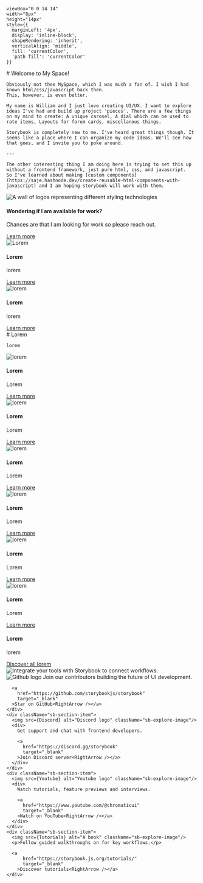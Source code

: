 


    viewBox="0 0 14 14" 
    width="8px" 
    height="14px" 
    style={{ 
      marginLeft: '4px',
      display: 'inline-block',
      shapeRendering: 'inherit',
      verticalAlign: 'middle',
      fill: 'currentColor',
      'path fill': 'currentColor'
    }}
>
  <path d="m11.1 7.35-5.5 5.5a.5.5 0 0 1-.7-.7L10.04 7 4.9 1.85a.5.5 0 1 1 .7-.7l5.5 5.5c.2.2.2.5 0 .7Z" />
</svg>

<Meta title="Welcome" />

<div className="sb-container">
  <div className='sb-section-title'>
    # Welcome to My Space!

    Obviously not thee MySpace, which I was much a fan of. I wish I had known html/css/javascript back then.  
    This, however, is even better.

    My name is William and I just love creating UI/UX. I want to explore ideas I've had and build up project 'pieces'. There are a few things on my mind to create: A unique carosel, A dial which can be used to rate items, Layouts for forum cards, miscellanous things. 
    
    Storybook is completely new to me. I've heard great things though. It seems like a place where I can organize my code ideas. We'll see how that goes, and I invite you to poke around.

    ---

    The other interesting thing I am doing here is trying to set this up without a frontend framework, just pure html, css, and javascript. 
    So I've learned about making [custom components](https://saje.hashnode.dev/create-reusable-html-components-with-javascript) and I am hoping storybook will work with them.

  </div>
  <div className="sb-section">
    <div className="sb-section-item">
      <img
        src={placeholder(600, 300)}
        alt="A wall of logos representing different styling technologies"
      />
      <h4 className="sb-section-item-heading">Wondering if I am available for work?</h4>
      <p className="sb-section-item-paragraph">Chances are that I am looking for work so please reach out.</p>
      <a
        href="https://storybook.js.org/docs/configure/styling-and-css/?renderer=html"
        target="_blank"
      >Learn more<RightArrow /></a>
    </div>
    <div className="sb-section-item">
      <img
        src={placeholder(600, 300)}
        alt="Lorem"
      />
         <h4 className="sb-section-item-heading">Lorem</h4>
        <p className="sb-section-item-paragraph">lorem</p>
        <a
          href="https://example.com"
          target="_blank"
        >Learn more<RightArrow /></a>
    </div>
    <div className="sb-section-item">
      <img  src={placeholder(600, 300)} alt="lorem" />
      <div>
        <h4 className="sb-section-item-heading">Lorem</h4>
        <p className="sb-section-item-paragraph">lorem</p>
        <a
          href="https://example.com"
          target="_blank"
        >Learn more<RightArrow /></a>
      </div>
    </div>
 
  </div>
</div>
<div className="sb-container">
  <div className='sb-section-title'>
    # Lorem

    lorem
  </div>

  <div className="sb-section">
    <div className="sb-features-grid">
      <div className="sb-grid-item">
        <img src={placeholder()} alt="lorem" />
        <h4 className="sb-section-item-heading">Lorem</h4>
        <p className="sb-section-item-paragraph">Lorem</p>
        <a
          href="https://example.com"
          target="_blank"
        >Learn more<RightArrow /></a>
      </div>
      <div className="sb-grid-item">
        <img src={placeholder()} alt="lorem" />
        <h4 className="sb-section-item-heading">Lorem</h4>
        <p className="sb-section-item-paragraph">Lorem</p>
        <a
          href="https://example.com"
          target="_blank"
        >Learn more<RightArrow /></a>
      </div>
      <div className="sb-grid-item">
        <img src={placeholder()} alt="lorem" />
        <h4 className="sb-section-item-heading">Lorem</h4>
        <p className="sb-section-item-paragraph">Lorem</p>
        <a
          href="https://example.com"
          target="_blank"
        >Learn more<RightArrow /></a>
      </div>
     <div className="sb-grid-item">
        <img src={placeholder()} alt="lorem" />
        <h4 className="sb-section-item-heading">Lorem</h4>
        <p className="sb-section-item-paragraph">Lorem</p>
        <a
          href="https://example.com"
          target="_blank"
        >Learn more<RightArrow /></a>
      </div><div className="sb-grid-item">
        <img src={placeholder()} alt="lorem" />
        <h4 className="sb-section-item-heading">Lorem</h4>
        <p className="sb-section-item-paragraph">Lorem</p>
        <a
          href="https://example.com"
          target="_blank"
        >Learn more<RightArrow /></a>
      </div><div className="sb-grid-item">
        <img src={placeholder()} alt="lorem" />
        <h4 className="sb-section-item-heading">Lorem</h4>
        <p className="sb-section-item-paragraph">Lorem</p>
        <a
          href="https://example.com"
          target="_blank"
        >Learn more<RightArrow /></a>
      </div>
    </div>
  </div>
</div>
<div className='sb-addon'>
  <div className='sb-addon-text'>
    <h4>Lorem</h4>
    <p className="sb-section-item-paragraph">lorem</p>
    <a
        href="https://example.com"
        target="_blank"
      >Discover all lorem<RightArrow /></a>
  </div>
  <div className='sb-addon-img'>
    <img src={placeholder()} alt="Integrate your tools with Storybook to connect workflows." />
  </div>
</div>

<div className="sb-section sb-socials">
    <div className="sb-section-item">
      <img src={Github} alt="Github logo" className="sb-explore-image"/>
      Join our contributors building the future of UI development.

      <a
        href="https://github.com/storybookjs/storybook"
        target="_blank"
      >Star on GitHub<RightArrow /></a>
    </div>
    <div className="sb-section-item">
      <img src={Discord} alt="Discord logo" className="sb-explore-image"/>
      <div>
        Get support and chat with frontend developers.

        <a
          href="https://discord.gg/storybook"
          target="_blank"
        >Join Discord server<RightArrow /></a>
      </div>
    </div>
    <div className="sb-section-item">
      <img src={Youtube} alt="Youtube logo" className="sb-explore-image"/>
      <div>
        Watch tutorials, feature previews and interviews.

        <a
          href="https://www.youtube.com/@chromaticui"
          target="_blank"
        >Watch on YouTube<RightArrow /></a>
      </div>
    </div>
    <div className="sb-section-item">
      <img src={Tutorials} alt="A book" className="sb-explore-image"/>
      <p>Follow guided walkthroughs on for key workflows.</p>

      <a
          href="https://storybook.js.org/tutorials/"
          target="_blank"
        >Discover tutorials<RightArrow /></a>
    </div>
</div>

<style>
  {`
  .sb-container {
    margin-bottom: 48px;
  }

  .sb-section {
    width: 100%;
    display: flex;
    flex-direction: row;
    gap: 20px;
  }

  img {
    object-fit: cover;
  }

  .sb-section-title {
    margin-bottom: 32px;
  }

  .sb-section a:not(h1 a, h2 a, h3 a) {
    font-size: 14px;
  }

  .sb-section-item, .sb-grid-item {
    flex: 1;
    display: flex;
    flex-direction: column;
  }

  .sb-section-item-heading {
    padding-top: 20px !important;
    padding-bottom: 5px !important;
    margin: 0 !important;
  }
  .sb-section-item-paragraph {
    margin: 0;
    padding-bottom: 10px;
  }

  .sb-chevron {
    margin-left: 5px;
  }

  .sb-features-grid {
    display: grid;
    grid-template-columns: repeat(2, 1fr);
    grid-gap: 32px 20px;
  }

  .sb-socials {
    display: grid;
    grid-template-columns: repeat(4, 1fr);
  }

  .sb-socials p {
    margin-bottom: 10px;
  }

  .sb-explore-image {
    max-height: 32px;
    align-self: flex-start;
  }

  .sb-addon {
    width: 100%;
    display: flex;
    align-items: center;
    position: relative;
    background-color: #EEF3F8;
    border-radius: 5px;
    border: 1px solid rgba(0, 0, 0, 0.05);
    background: #EEF3F8;
    height: 180px;
    margin-bottom: 48px;
    overflow: hidden;
  }

  .sb-addon-text {
    padding-left: 48px;
    max-width: 240px;
  }

  .sb-addon-text h4 {
    padding-top: 0px;
  }

  .sb-addon-img {
    position: absolute;
    left: 345px;
    top: 0;
    height: 100%;
    width: 200%;
    overflow: hidden;
  }

  .sb-addon-img img {
    width: 650px;
    transform: rotate(-15deg);
    margin-left: 40px;
    margin-top: -72px;
    box-shadow: 0 0 1px rgba(255, 255, 255, 0);
    backface-visibility: hidden;
  }

  @media screen and (max-width: 800px) {
    .sb-addon-img {
      left: 300px;
    }
  }

  @media screen and (max-width: 600px) {
    .sb-section {
      flex-direction: column;
    }

    .sb-features-grid {
      grid-template-columns: repeat(1, 1fr);
    }

    .sb-socials {
      grid-template-columns: repeat(2, 1fr);
    }

    .sb-addon {
      height: 280px;
      align-items: flex-start;
      padding-top: 32px;
      overflow: hidden;
    }

    .sb-addon-text {
      padding-left: 24px;
    }

    .sb-addon-img {
      right: 0;
      left: 0;
      top: 130px;
      bottom: 0;
      overflow: hidden;
      height: auto;
      width: 124%;
    }

    .sb-addon-img img {
      width: 1200px;
      transform: rotate(-12deg);
      margin-left: 0;
      margin-top: 48px;
      margin-bottom: -40px;
      margin-left: -24px;
    }
  }
  `}
</style>
